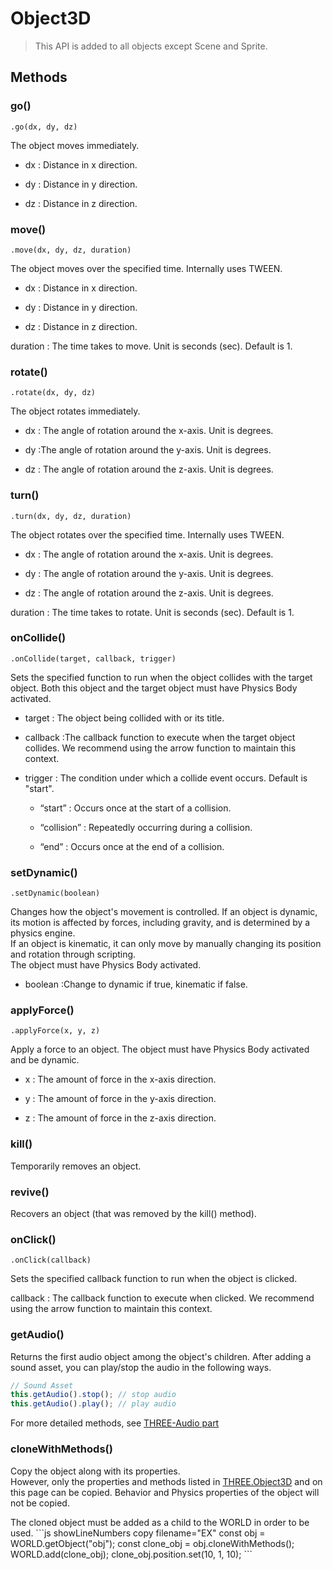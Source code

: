 
# Object3D

> This API is added to all objects except Scene and Sprite.

## Methods

### go()

`.go(dx, dy, dz) `

The object moves immediately.

- dx : Distance in x direction.

- dy : Distance in y direction.

- dz : Distance in z direction.

### move()

`.move(dx, dy, dz, duration) `

The object moves over the specified time. Internally uses TWEEN.

- dx : Distance in x direction.

- dy : Distance in y direction.

- dz : Distance in z direction.

duration : The time takes to move. Unit is seconds (sec). Default is 1.

### rotate()

`.rotate(dx, dy, dz) `

The object rotates immediately.

- dx : The angle of rotation around the x-axis. Unit is degrees.

- dy :The angle of rotation around the y-axis. Unit is degrees.

- dz : The angle of rotation around the z-axis. Unit is degrees.

### turn()

`.turn(dx, dy, dz, duration) `

The object rotates over the specified time. Internally uses TWEEN.

- dx : The angle of rotation around the x-axis. Unit is degrees.

- dy : The angle of rotation around the y-axis. Unit is degrees.

- dz : The angle of rotation around the z-axis. Unit is degrees.

duration : The time takes to rotate. Unit is seconds (sec). Default is 1.

### onCollide()

`.onCollide(target, callback, trigger) `

Sets the specified function to run when the object collides with the target object. Both this object and the target object must have Physics Body activated.

- target : The object being collided with or its title.

- callback :The callback function to execute when the target object collides. We recommend using the arrow function to maintain this context.

- trigger : The condition under which a collide event occurs. Default is "start".

  - “start” : Occurs once at the start of a collision.

  - “collision” : Repeatedly occurring during a collision.

  - “end” : Occurs once at the end of a collision.

### setDynamic()

`.setDynamic(boolean) `

Changes how the object's movement is controlled. If an object is dynamic, its motion is affected by forces, including gravity, and is determined by a physics engine.  
If an object is kinematic, it can only move by manually changing its position and rotation through scripting.  
The object must have Physics Body activated.

- boolean :Change to dynamic if true, kinematic if false.

### applyForce()

`.applyForce(x, y, z) `

Apply a force to an object. The object must have Physics Body activated and be dynamic.

- x : The amount of force in the x-axis direction.

- y : The amount of force in the y-axis direction.

- z : The amount of force in the z-axis direction.

### kill()

Temporarily removes an object.

### revive()

Recovers an object (that was removed by the kill() method).

### onClick()

`.onClick(callback) `

Sets the specified callback function to run when the object is clicked.

callback : The callback function to execute when clicked. We recommend using the arrow function to maintain this context.

### getAudio()

Returns the first audio object among the object's children. After adding a sound asset, you can play/stop the audio in the following ways.

```js copy
// Sound Asset​
this.getAudio().stop(); // stop audio
this.getAudio().play(); // play audio
```

For more detailed methods, see [THREE-Audio part](../built-in/three/audio)

### cloneWithMethods()

Copy the object along with its properties.  
However, only the properties and methods listed in [THREE.Object3D](../built-in/three/object3d) and on this page can be copied. Behavior and Physics properties of the object will not be copied.

<Callout type="warning">
    The cloned object must be added as a child to the WORLD in order to be used.
    ```js showLineNumbers copy filename="EX"
    const obj = WORLD.getObject("obj");
    const clone_obj = obj.cloneWithMethods();
    WORLD.add(clone_obj);
    clone_obj.position.set(10, 1, 10);
    ```
</Callout>
